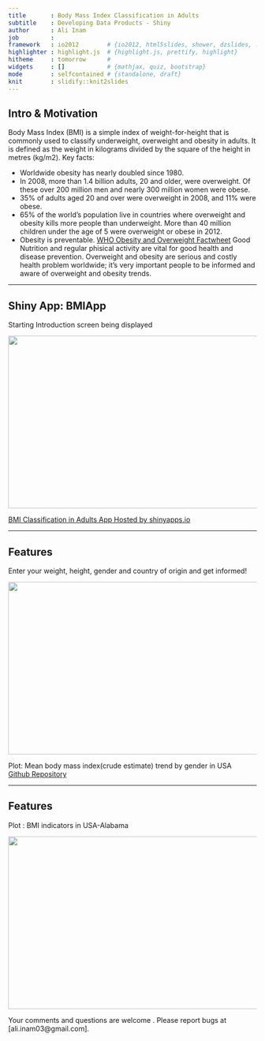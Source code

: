 ```yaml
---
title       : Body Mass Index Classification in Adults
subtitle    : Developing Data Products - Shiny
author      : Ali Inam
job         : 
framework   : io2012        # {io2012, html5slides, shower, dzslides, ...}
highlighter : highlight.js  # {highlight.js, prettify, highlight}
hitheme     : tomorrow      # 
widgets     : []            # {mathjax, quiz, bootstrap}
mode        : selfcontained # {standalone, draft}
knit        : slidify::knit2slides
---
```


<h2><b>Intro & Motivation</b></h2>

Body Mass Index (BMI) is a simple index of weight-for-height that is commonly used to classify underweight, overweight and obesity in adults. It is defined as the weight in kilograms divided by the square of the height in metres (kg/m2).
Key facts:

<ul>
<li>Worldwide obesity has nearly doubled since 1980.</li>

<li>In 2008, more than 1.4 billion adults, 20 and older, were overweight. Of these over 200 million men and nearly 300 million women were obese.</li>

<li>35% of adults aged 20 and over were overweight in 2008, and 11% were obese.</li>

<li>65% of the world's population live in countries where overweight and obesity kills more people than underweight. More than 40 million children under the age of 5 were overweight or obese in 2012.</li>

<li>Obesity is preventable. <a href="http://www.who.int/mediacentre/factsheets/fs311/en/">WHO Obesity and Overweight Factwheet</a>
Good Nutrition and regular phisical activity are vital for good health and disease prevention. Overweight and obesity are serious and costly health problem worldwide; it's very important people to be informed and aware of overweight and obesity trends.</li>

</ul>

---

<h2>Shiny App: BMIApp</h2>

Starting Introduction screen being displayed

<img src="assets/img/Slide3-Img.PNG" height="350" width="900">

<a href="https://aliinam03.shinyapps.io/BMIDevelopingDataProducts/">BMI Classification in Adults App Hosted by shinyapps.io</a>

---

<h2><b>Features</b></h2>

Enter your weight, height, gender and country of origin and get informed!

<img src="assets/img/Slide4-Img.PNG" height="350" width="900">

Plot: Mean body mass index(crude estimate) trend by gender in USA
<br><a href="https://github.com/ALIINAM/DevelopingDataProducts">Github Repository</a>

---

<h2><b>Features</b></h2>

Plot : BMI indicators in USA-Alabama

<img src="assets/img/Slide5-Img.PNG" height="350" width="900">

Your comments and questions are welcome . Please report bugs at [ali.inam03@gmail.com].